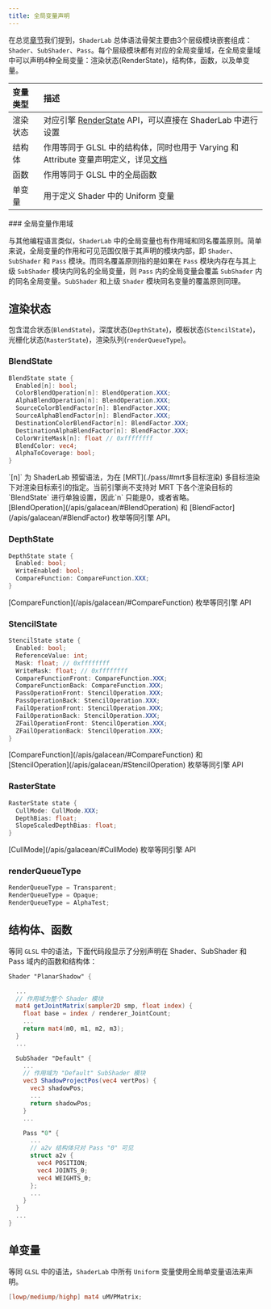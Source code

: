 ```yaml
---
title: 全局变量声明
---
```


在总览[章节](./overview/#语法介绍)我们提到，`ShaderLab` 总体语法骨架主要由3个层级模块嵌套组成：`Shader`、`SubShader`、`Pass`。每个层级模块都有对应的全局变量域，在全局变量域中可以声明4种全局变量：渲染状态(RenderState)，结构体，函数，以及单变量。

| 变量类型 | 描述 |
| :-- | :-- |
| 渲染状态 | 对应引擎 [RenderState](/apis/galacean/#RenderState) API，可以直接在 ShaderLab 中进行设置 |
| 结构体 | 作用等同于 GLSL 中的结构体，同时也用于 Varying 和 Attribute 变量声明定义，详见[文档](./entry/#attribute-和-varying-变量声明) |
| 函数 | 作用等同于 GLSL 中的全局函数 |
| 单变量 | 用于定义 Shader 中的 Uniform 变量 |

<Callout type="info">
### 全局变量作用域

与其他编程语言类似，`ShaderLab` 中的全局变量也有作用域和同名覆盖原则。简单来说，全局变量的作用和可见范围仅限于其声明的模块内部，即 `Shader`、`SubShader` 和 `Pass` 模块。而同名覆盖原则指的是如果在 `Pass` 模块内存在与其上级 `SubShader` 模块内同名的全局变量，则 `Pass` 内的全局变量会覆盖 `SubShader` 内的同名全局变量。`SubShader` 和上级 `Shader` 模块同名变量的覆盖原则同理。
</Callout>

## 渲染状态

包含混合状态(`BlendState`)，深度状态(`DepthState`)，模板状态(`StencilState`)，光栅化状态(`RasterState`)，渲染队列(`renderQueueType`)。

### BlendState

  ```glsl
  BlendState state {
    Enabled[n]: bool;
    ColorBlendOperation[n]: BlendOperation.XXX;
    AlphaBlendOperation[n]: BlendOperation.XXX;
    SourceColorBlendFactor[n]: BlendFactor.XXX;
    SourceAlphaBlendFactor[n]: BlendFactor.XXX;
    DestinationColorBlendFactor[n]: BlendFactor.XXX;
    DestinationAlphaBlendFactor[n]: BlendFactor.XXX;
    ColorWriteMask[n]: float // 0xffffffff
    BlendColor: vec4;
    AlphaToCoverage: bool;
  }
  ```
  <Callout>
  `[n]` 为 ShaderLab 预留语法，为在 [MRT](./pass/#mrt多目标渲染) 多目标渲染下对渲染目标索引的指定。当前引擎尚不支持对 MRT 下各个渲染目标的 `BlendState` 进行单独设置，因此`n` 只能是0，或者省略。
  <br/>
  [BlendOperation](/apis/galacean/#BlendOperation) 和 [BlendFactor](/apis/galacean/#BlendFactor) 枚举等同引擎 API。
  </Callout>

### DepthState

  ```glsl
  DepthState state {
    Enabled: bool;
    WriteEnabled: bool;
    CompareFunction: CompareFunction.XXX;
  }
  ```
  <Callout>
  [CompareFunction](/apis/galacean/#CompareFunction) 枚举等同引擎 API
  </Callout>

### StencilState

  ```glsl
  StencilState state {
    Enabled: bool;
    ReferenceValue: int;
    Mask: float; // 0xffffffff
    WriteMask: float; // 0xffffffff
    CompareFunctionFront: CompareFunction.XXX;
    CompareFunctionBack: CompareFunction.XXX;
    PassOperationFront: StencilOperation.XXX;
    PassOperationBack: StencilOperation.XXX;
    FailOperationFront: StencilOperation.XXX;
    FailOperationBack: StencilOperation.XXX;
    ZFailOperationFront: StencilOperation.XXX;
    ZFailOperationBack: StencilOperation.XXX;
  }
  ```
  <Callout>
  [CompareFunction](/apis/galacean/#CompareFunction) 和 [StencilOperation](/apis/galacean/#StencilOperation) 枚举等同引擎 API
  </Callout>

### RasterState

  ```glsl
  RasterState state {
    CullMode: CullMode.XXX;
    DepthBias: float;
    SlopeScaledDepthBias: float;
  }
  ```

  <Callout>
  [CullMode](/apis/galacean/#CullMode) 枚举等同引擎 API
  </Callout>

### renderQueueType

```glsl showLineNumbers
RenderQueueType = Transparent;
RenderQueueType = Opaque;
RenderQueueType = AlphaTest;
```

## 结构体、函数

等同 `GLSL` 中的语法，下面代码段显示了分别声明在 Shader、SubShader 和 Pass 域内的函数和结构体：

```glsl showLineNumbers {5-9, 15-19, 25-29}
Shader "PlanarShadow" {

  ...
  // 作用域为整个 Shader 模块
  mat4 getJointMatrix(sampler2D smp, float index) {
    float base = index / renderer_JointCount;
    ...
    return mat4(m0, m1, m2, m3);
  }
  ...

  SubShader "Default" {
    ...
    // 作用域为 "Default" SubShader 模块
    vec3 ShadowProjectPos(vec4 vertPos) {
      vec3 shadowPos;
      ...
      return shadowPos;
    }
    ...

    Pass "0" {
      ...
      // a2v 结构体只对 Pass "0" 可见
      struct a2v {
        vec4 POSITION;
        vec4 JOINTS_0; 
        vec4 WEIGHTS_0;
      };
      ...
    }
  }
  ...
}

```

## 单变量

等同 `GLSL` 中的语法，`ShaderLab` 中所有 `Uniform` 变量使用全局单变量语法来声明。

```glsl showLineNumbers
[lowp/mediump/highp] mat4 uMVPMatrix;
```
